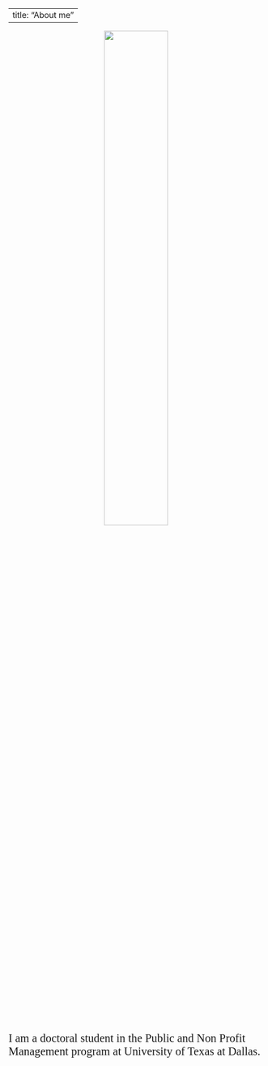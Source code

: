 
---
title: "About me"
---

<center>
![](images/photo.jpg){width=50% height=50%} 
</center>

<p style="font-family: times, serif; font-size:17pt">I am a doctoral student in the Public and Non Profit Management program at University of Texas at Dallas.</p> 



